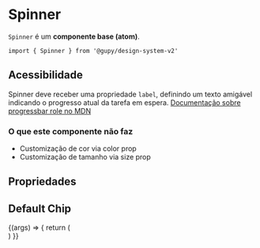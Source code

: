 
<Meta title="atoms/Spinner" component={Spinner} argTypes={{}} />

# Spinner

`Spinner` é um **componente base (atom)**.

`import { Spinner } from '@gupy/design-system-v2'`

## Acessibilidade

Spinner deve receber uma propriedade `label`, definindo um texto amigável indicando o progresso atual da tarefa em espera. [Documentação sobre progressbar role no MDN](https://developer.mozilla.org/en-US/docs/Web/Accessibility/ARIA/ARIA_Techniques/Using_the_progressbar_role)

### O que este componente não faz

- Customização de cor via color prop
- Customização de tamanho via size prop

## Propriedades

<ArgsTable of={Spinner} />

## Default Chip

<Canvas>
  <Story name="Spinner">
    {(args) => {
      return (
        <div
          style={{
            height: '100vh',
            display: 'flex',
            alignItems: 'center',
            justifyContent: 'center'
          }}
        >
          <Spinner />
        </div>
      )
    }}
  </Story>
</Canvas>
